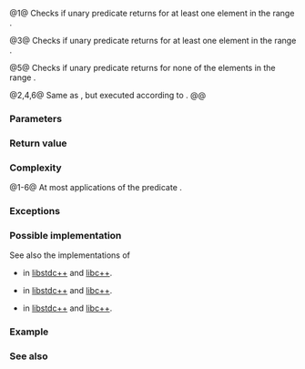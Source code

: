 {{cpp/title|all_of|any_of|none_of}}
{{cpp/algorithm/navbar}}
{{dcl begin}}
{{dcl header|algorithm}}
{{dcla|num=1|since=c++11|notes={{mark constexpr since c++20}}|
template&lt; class InputIt, class UnaryPred &gt;
bool all_of( InputIt first, InputIt last, UnaryPred p );
}}
{{dcl|since=c++17|num=2|
template&lt; class ExecutionPolicy, class ForwardIt, class UnaryPred &gt;
bool all_of( ExecutionPolicy&amp;&amp; policy,
             ForwardIt first, ForwardIt last, UnaryPred p );
}}
{{dcla|num=3|since=c++11|notes={{mark constexpr since c++20}}|
template&lt; class InputIt, class UnaryPred &gt;
bool any_of( InputIt first, InputIt last, UnaryPred p );
}}
{{dcl|num=4|since=c++17|
template&lt; class ExecutionPolicy, class ForwardIt, class UnaryPred &gt;
bool any_of( ExecutionPolicy&amp;&amp; policy,
             ForwardIt first, ForwardIt last, UnaryPred p );
}}
{{dcla|num=5|since=c++11|notes={{mark constexpr since c++20}}|
template&lt; class InputIt, class UnaryPred &gt;
bool none_of( InputIt first, InputIt last, UnaryPred p );
}}
{{dcl|num=6|since=c++17|
template&lt; class ExecutionPolicy, class ForwardIt, class UnaryPred &gt;
bool none_of( ExecutionPolicy&amp;&amp; policy,
              ForwardIt first, ForwardIt last, UnaryPred p );
}}
{{dcl end}}

@1@ Checks if unary predicate {{c|p}} returns {{c|false}} for at least one element in the range {{range|first|last}}.

@3@ Checks if unary predicate {{c|p}} returns {{c|true}} for at least one element in the range {{range|first|last}}.

@5@ Checks if unary predicate {{c|p}} returns {{c|true}} for none of the elements in the range {{range|first|last}}.

@2,4,6@ Same as {{v|1,3,5}}, but executed according to {{c|policy}}.
@@ {{cpp/algorithm/parallel overload precondition|plural=yes}}

===Parameters===
{{par begin}}
{{par|first, last|the range of elements to examine}}
{{par exec pol}}
{{par pred1|p|p1=InputIt}}
{{par hreq}}
{{par req named|InputIt|InputIterator}}
{{par req named|ForwardIt|ForwardIterator}}
{{par req named|UnaryPred|Predicate}}
{{par end}}

===Return value===
{{cpp/algorithm/truth table all any none}}

===Complexity===
@1-6@ At most {{c|std::distance(first, last)}} applications of the predicate {{c|p}}.

===Exceptions===
{{cpp/algorithm/parallel exceptions reporting behavior|singular=no}}

===Possible implementation===
See also the implementations of
* {{tt|all_of}} in [https://github.com/gcc-mirror/gcc/blob/d9375e490072d1aae73a93949aa158fcd2a27018/libstdc%2B%2B-v3/include/bits/stl_algo.h#L508 libstdc++] and [https://github.com/llvm-mirror/libcxx/blob/a12cb9d211019d99b5875b6d8034617cbc24c2cc/include/algorithm#L838 libc++].
* {{tt|any_of}} in [https://github.com/gcc-mirror/gcc/blob/d9375e490072d1aae73a93949aa158fcd2a27018/libstdc%2B%2B-v3/include/bits/stl_algo.h#L541 libstdc++] and [https://github.com/llvm-mirror/libcxx/blob/a12cb9d211019d99b5875b6d8034617cbc24c2cc/include/algorithm#L852 libc++].
* {{tt|none_of}} in [https://github.com/gcc-mirror/gcc/blob/d9375e490072d1aae73a93949aa158fcd2a27018/libstdc%2B%2B-v3/include/bits/stl_algo.h#L523 libstdc++] and [https://github.com/llvm-mirror/libcxx/blob/a12cb9d211019d99b5875b6d8034617cbc24c2cc/include/algorithm#L866 libc++].
{{eq impl
|title1=all_of|ver1=1|1=
template&lt;class InputIt, class UnaryPred&gt;
constexpr bool all_of(InputIt first, InputIt last, UnaryPred p)
{
    return std::find_if_not(first, last, p) == last;
}
|title2=any_of|ver2=3|2=
template&lt;class InputIt, class UnaryPred&gt;
constexpr bool any_of(InputIt first, InputIt last, UnaryPred p)
{
    return std::find_if(first, last, p) != last;
}
|title3=none_of|ver3=5|3=
template&lt;class InputIt, class UnaryPred&gt;
constexpr bool none_of(InputIt first, InputIt last, UnaryPred p)
{
    return std::find_if(first, last, p) == last;
}
}}

===Example===
{{example
|code=
#include &lt;algorithm&gt;
#include &lt;functional&gt;
#include &lt;iostream&gt;
#include &lt;iterator&gt;
#include &lt;numeric&gt;
#include &lt;vector&gt;
 
int main()
{
    std::vector&lt;int&gt; v(10, 2);
    std::partial_sum(v.cbegin(), v.cend(), v.begin());
    std::cout &lt;&lt; "Among the numbers: ";
    std::copy(v.cbegin(), v.cend(), std::ostream_iterator&lt;int&gt;(std::cout, " "));
    std::cout &lt;&lt; '\n';
    
    if (std::all_of(v.cbegin(), v.cend(), [](int i) { return i % 2 == 0; }))
        std::cout &lt;&lt; "All numbers are even\n";
    
    if (std::none_of(v.cbegin(), v.cend(), std::bind(std::modulus&lt;&gt;(),
                                                     std::placeholders::_1, 2)))
        std::cout &lt;&lt; "None of them are odd\n";
    
    struct DivisibleBy
    {
        const int d;
        DivisibleBy(int n) : d(n) {}
        bool operator()(int n) const { return n % d == 0; }
    };
    
    if (std::any_of(v.cbegin(), v.cend(), DivisibleBy(7)))
        std::cout &lt;&lt; "At least one number is divisible by 7\n";
}
|output=Among the numbers: 2 4 6 8 10 12 14 16 18 20
All numbers are even
None of them are odd
At least one number is divisible by 7
}}

===See also===
{{dsc begin}}
{{dsc inc|cpp/algorithm/ranges/dsc all_any_none_of}}
{{dsc end}}

{{langlinks|de|es|fr|it|ja|pt|ru|zh}}